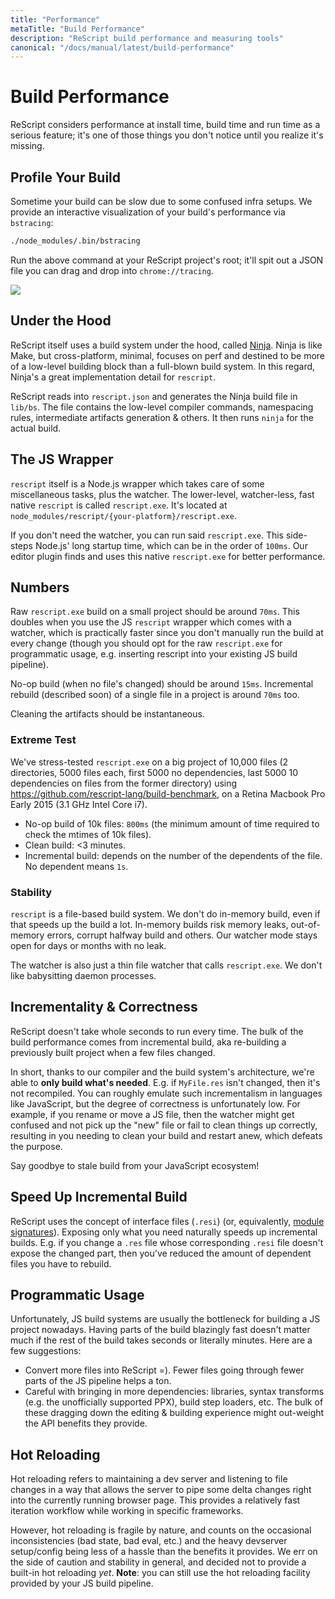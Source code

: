 ```yaml
---
title: "Performance"
metaTitle: "Build Performance"
description: "ReScript build performance and measuring tools"
canonical: "/docs/manual/latest/build-performance"
---
```


# Build Performance

ReScript considers performance at install time, build time and run time as a serious feature; it's one of those things you don't notice until you realize it's missing.

## Profile Your Build

Sometime your build can be slow due to some confused infra setups. We provide an interactive visualization of your build's performance via `bstracing`:

```sh
./node_modules/.bin/bstracing
```

Run the above command at your ReScript project's root; it'll spit out a JSON file you can drag and drop into `chrome://tracing`.


<Image withShadow={true} src="/static/img/bstracing.png" caption="Screenshot of bstracing result"/>

## Under the Hood

ReScript itself uses a build system under the hood, called [Ninja](https://ninja-build.org). Ninja is like Make, but cross-platform, minimal, focuses on perf and destined to be more of a low-level building block than a full-blown build system. In this regard, Ninja's a great implementation detail for `rescript`.

ReScript reads into `rescript.json` and generates the Ninja build file in `lib/bs`. The file contains the low-level compiler commands, namespacing rules, intermediate artifacts generation & others. It then runs `ninja` for the actual build.

## The JS Wrapper

`rescript` itself is a Node.js wrapper which takes care of some miscellaneous tasks, plus the watcher. The lower-level, watcher-less, fast native `rescript` is called `rescript.exe`. It's located at `node_modules/rescript/{your-platform}/rescript.exe`.

If you don't need the watcher, you can run said `rescript.exe`. This side-steps Node.js' long startup time, which can be in the order of `100ms`. Our editor plugin finds and uses this native `rescript.exe` for better performance.

## Numbers

Raw `rescript.exe` build on a small project should be around `70ms`. This doubles when you use the JS `rescript` wrapper which comes with a watcher, which is practically faster since you don't manually run the build at every change (though you should opt for the raw `rescript.exe` for programmatic usage, e.g. inserting rescript into your existing JS build pipeline).

No-op build (when no file's changed) should be around `15ms`. Incremental rebuild (described soon) of a single file in a project is around `70ms` too.

Cleaning the artifacts should be instantaneous.

### Extreme Test

We've stress-tested `rescript.exe` on a big project of 10,000 files (2 directories, 5000 files each, first 5000 no dependencies, last 5000 10 dependencies on files from the former directory) using https://github.com/rescript-lang/build-benchmark, on a Retina Macbook Pro Early 2015 (3.1 GHz Intel Core i7).

<!-- TODO: better repro -->

- No-op build of 10k files: `800ms` (the minimum amount of time required to check the mtimes of 10k files).
- Clean build: \<3 minutes.
- Incremental build: depends on the number of the dependents of the file. No dependent means `1s`.

### Stability

`rescript` is a file-based build system. We don't do in-memory build, even if that speeds up the build a lot. In-memory builds risk memory leaks, out-of-memory errors, corrupt halfway build and others. Our watcher mode stays open for days or months with no leak.

The watcher is also just a thin file watcher that calls `rescript.exe`. We don't like babysitting daemon processes.

## Incrementality & Correctness

ReScript doesn't take whole seconds to run every time. The bulk of the build performance comes from incremental build, aka re-building a previously built project when a few files changed.

In short, thanks to our compiler and the build system's architecture, we're able to **only build what's needed**. E.g. if `MyFile.res` isn't changed, then it's not recompiled. You can roughly emulate such incrementalism in languages like JavaScript, but the degree of correctness is unfortunately low. For example, if you rename or move a JS file, then the watcher might get confused and not pick up the "new" file or fail to clean things up correctly, resulting in you needing to clean your build and restart anew, which defeats the purpose.

Say goodbye to stale build from your JavaScript ecosystem!

## Speed Up Incremental Build

ReScript uses the concept of interface files (`.resi`) (or, equivalently, [module signatures](module.md#signatures)). Exposing only what you need naturally speeds up incremental builds. E.g. if you change a `.res` file whose corresponding `.resi` file doesn't expose the changed part, then you've reduced the amount of dependent files you have to rebuild.

## Programmatic Usage

Unfortunately, JS build systems are usually the bottleneck for building a JS project nowadays. Having parts of the build blazingly fast doesn't matter much if the rest of the build takes seconds or literally minutes. Here are a few suggestions:

- Convert more files into ReScript =). Fewer files going through fewer parts of the JS pipeline helps a ton.
- Careful with bringing in more dependencies: libraries, syntax transforms (e.g. the unofficially supported PPX), build step loaders, etc. The bulk of these dragging down the editing & building experience might out-weight the API benefits they provide.

## Hot Reloading

Hot reloading refers to maintaining a dev server and listening to file changes in a way that allows the server to pipe some delta changes right into the currently running browser page. This provides a relatively fast iteration workflow while working in specific frameworks.

However, hot reloading is fragile by nature, and counts on the occasional inconsistencies (bad state, bad eval, etc.) and the heavy devserver setup/config being less of a hassle than the benefits it provides. We err on the side of caution and stability in general, and decided not to provide a built-in hot reloading _yet_. **Note**: you can still use the hot reloading facility provided by your JS build pipeline.
